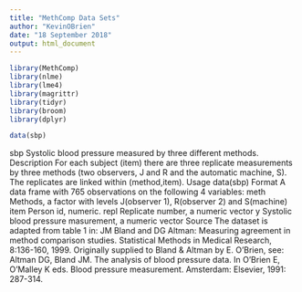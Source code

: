 ---
title: "MethComp Data Sets"
author: "KevinOBrien"
date: "18 September 2018"
output: html_document
---

```{r setup, include=FALSE}
library(MethComp)
library(nlme)
library(lme4)
library(magrittr)
library(tidyr)
library(broom)
library(dplyr)
```

```{r}
data(sbp)
```





sbp Systolic blood pressure measured by three different methods.
Description
For each subject (item) there are three replicate measurements by three methods (two observers, J
                                                                                 and R and the automatic machine, S). The replicates are linked within (method,item).
Usage
data(sbp)
Format
A data frame with 765 observations on the following 4 variables:
  meth Methods, a factor with levels J(observer 1), R(observer 2) and S(machine)
item Person id, numeric.
repl Replicate number, a numeric vector
y Systolic blood pressure masurement, a numeric vector
Source
The dataset is adapted from table 1 in: JM Bland and DG Altman: Measuring agreement in method
comparison studies. Statistical Methods in Medical Research, 8:136-160, 1999. Originally supplied
to Bland \& Altman by E. O'Brien, see: Altman DG, Bland JM. The analysis of blood pressure data.
In O'Brien E, O'Malley K eds. Blood pressure measurement. Amsterdam: Elsevier, 1991: 287-314.